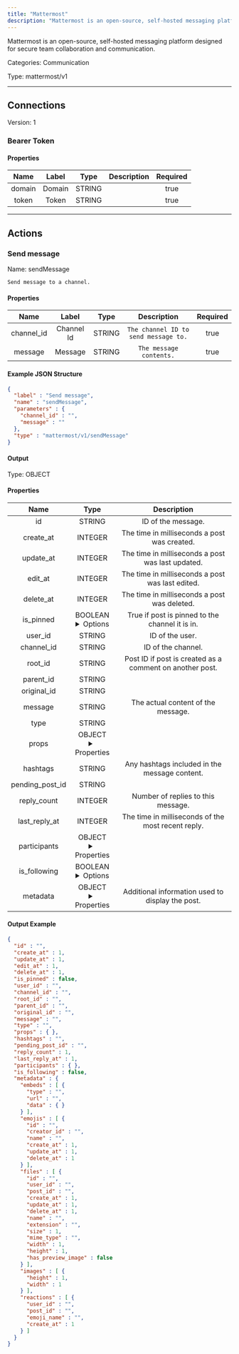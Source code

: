 ```yaml
---
title: "Mattermost"
description: "Mattermost is an open-source, self-hosted messaging platform designed for secure team collaboration and communication."
---
```


Mattermost is an open-source, self-hosted messaging platform designed for secure team collaboration and communication.


Categories: Communication


Type: mattermost/v1

<hr />



## Connections

Version: 1


### Bearer Token

#### Properties

|      Name       |      Label     |     Type     |     Description     | Required |
|:---------------:|:--------------:|:------------:|:-------------------:|:--------:|
| domain | Domain | STRING |  | true |
| token | Token | STRING |  | true |





<hr />



## Actions


### Send message
Name: sendMessage

`Send message to a channel.`

#### Properties

|      Name       |      Label     |     Type     |     Description     | Required |
|:---------------:|:--------------:|:------------:|:-------------------:|:--------:|
| channel_id | Channel Id | STRING | `The channel ID to send message to.` | true |
| message | Message | STRING | `The message contents.` | true |

#### Example JSON Structure
```json
{
  "label" : "Send message",
  "name" : "sendMessage",
  "parameters" : {
    "channel_id" : "",
    "message" : ""
  },
  "type" : "mattermost/v1/sendMessage"
}
```

#### Output



Type: OBJECT


#### Properties

|     Name     |     Type     |     Description     |
|:------------:|:------------:|:-------------------:|
| id | STRING | ID of the message. |
| create_at | INTEGER | The time in milliseconds a post was created. |
| update_at | INTEGER | The time in milliseconds a post was last updated. |
| edit_at | INTEGER | The time in milliseconds a post was last edited. |
| delete_at | INTEGER | The time in milliseconds a post was deleted. |
| is_pinned | BOOLEAN <details> <summary> Options </summary> true, false </details> | True if post is pinned to the channel it is in. |
| user_id | STRING | ID of the user. |
| channel_id | STRING | ID of the channel. |
| root_id | STRING | Post ID if post is created as a comment on another post. |
| parent_id | STRING |  |
| original_id | STRING |  |
| message | STRING | The actual content of the message. |
| type | STRING |  |
| props | OBJECT <details> <summary> Properties </summary> &#123;&#125; </details> |  |
| hashtags | STRING | Any hashtags included in the message content. |
| pending_post_id | STRING |  |
| reply_count | INTEGER | Number of replies to this message. |
| last_reply_at | INTEGER | The time in milliseconds of the most recent reply. |
| participants | OBJECT <details> <summary> Properties </summary> &#123;&#125; </details> |  |
| is_following | BOOLEAN <details> <summary> Options </summary> true, false </details> |  |
| metadata | OBJECT <details> <summary> Properties </summary> &#123;[&#123;STRING\(type), STRING\(url), &#123;&#125;\(data)&#125;]\(embeds), [&#123;STRING\(id), STRING\(creator_id), STRING\(name), INTEGER\(create_at), INTEGER\(update_at), INTEGER\(delete_at)&#125;]\(emojis), [&#123;STRING\(id), STRING\(user_id), STRING\(post_id), INTEGER\(create_at), INTEGER\(update_at), INTEGER\(delete_at), STRING\(name), STRING\(extension), INTEGER\(size), STRING\(mime_type), INTEGER\(width), INTEGER\(height), BOOLEAN\(has_preview_image)&#125;]\(files), [&#123;INTEGER\(height), INTEGER\(width)&#125;]\(images), [&#123;STRING\(user_id), STRING\(post_id), STRING\(emoji_name), INTEGER\(create_at)&#125;]\(reactions)&#125; </details> | Additional information used to display the post. |




#### Output Example
```json
{
  "id" : "",
  "create_at" : 1,
  "update_at" : 1,
  "edit_at" : 1,
  "delete_at" : 1,
  "is_pinned" : false,
  "user_id" : "",
  "channel_id" : "",
  "root_id" : "",
  "parent_id" : "",
  "original_id" : "",
  "message" : "",
  "type" : "",
  "props" : { },
  "hashtags" : "",
  "pending_post_id" : "",
  "reply_count" : 1,
  "last_reply_at" : 1,
  "participants" : { },
  "is_following" : false,
  "metadata" : {
    "embeds" : [ {
      "type" : "",
      "url" : "",
      "data" : { }
    } ],
    "emojis" : [ {
      "id" : "",
      "creator_id" : "",
      "name" : "",
      "create_at" : 1,
      "update_at" : 1,
      "delete_at" : 1
    } ],
    "files" : [ {
      "id" : "",
      "user_id" : "",
      "post_id" : "",
      "create_at" : 1,
      "update_at" : 1,
      "delete_at" : 1,
      "name" : "",
      "extension" : "",
      "size" : 1,
      "mime_type" : "",
      "width" : 1,
      "height" : 1,
      "has_preview_image" : false
    } ],
    "images" : [ {
      "height" : 1,
      "width" : 1
    } ],
    "reactions" : [ {
      "user_id" : "",
      "post_id" : "",
      "emoji_name" : "",
      "create_at" : 1
    } ]
  }
}
```





